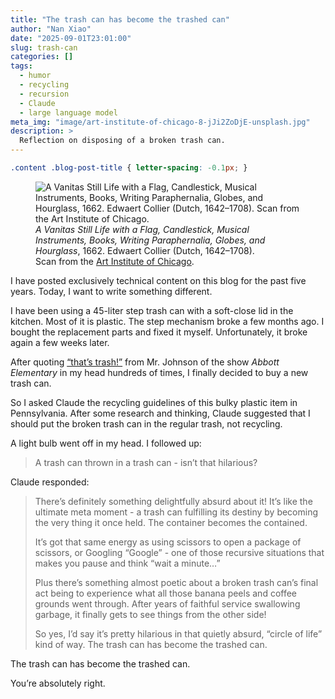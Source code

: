 ```yaml
---
title: "The trash can has become the trashed can"
author: "Nan Xiao"
date: "2025-09-01T23:01:00"
slug: trash-can
categories: []
tags:
  - humor
  - recycling
  - recursion
  - Claude
  - large language model
meta_img: "image/art-institute-of-chicago-8-jJi2ZoDjE-unsplash.jpg"
description: >
  Reflection on disposing of a broken trash can.
---
```


```css
.content .blog-post-title { letter-spacing: -0.1px; }
```

![_A Vanitas Still Life with a Flag, Candlestick, Musical Instruments,
Books, Writing Paraphernalia, Globes, and Hourglass_, 1662.
Edwaert Collier (Dutch, 1642--1708).\
Scan from the [Art Institute of Chicago](https://unsplash.com/photos/8-jJi2ZoDjE).
](/image/art-institute-of-chicago-8-jJi2ZoDjE-unsplash.jpg)

I have posted exclusively technical content on this blog for the past five years.
Today, I want to write something different.

I have been using a 45-liter step trash can with a soft-close lid in the kitchen.
Most of it is plastic. The step mechanism broke a few months ago.
I bought the replacement parts and fixed it myself.
Unfortunately, it broke again a few weeks later.

After quoting ["that's trash!"
](https://www.reddit.com/r/AbbottElementary/comments/1d3gkwu/does_anyone_else_find_themselves_accidentally/)
from Mr. Johnson of the show _Abbott Elementary_ in my head
hundreds of times, I finally decided to buy a new trash can.

So I asked Claude the recycling guidelines of this bulky plastic item in
Pennsylvania. After some research and thinking, Claude suggested that I should
put the broken trash can in the regular trash, not recycling.

A light bulb went off in my head. I followed up:

> A trash can thrown in a trash can - isn't that hilarious?

Claude responded:

> There's definitely something delightfully absurd about it! It's like the
> ultimate meta moment - a trash can fulfilling its destiny by becoming the
> very thing it once held. The container becomes the contained.
>
> It's got that same energy as using scissors to open a package of scissors,
> or Googling "Google" - one of those recursive situations that makes you
> pause and think "wait a minute..."
>
> Plus there's something almost poetic about a broken trash can's final act
> being to experience what all those banana peels and coffee grounds went through.
> After years of faithful service swallowing garbage, it finally gets to see
> things from the other side!
>
> So yes, I'd say it's pretty hilarious in that quietly absurd,
> "circle of life" kind of way. The trash can has become the trashed can.

The trash can has become the trashed can.

You're absolutely right.
